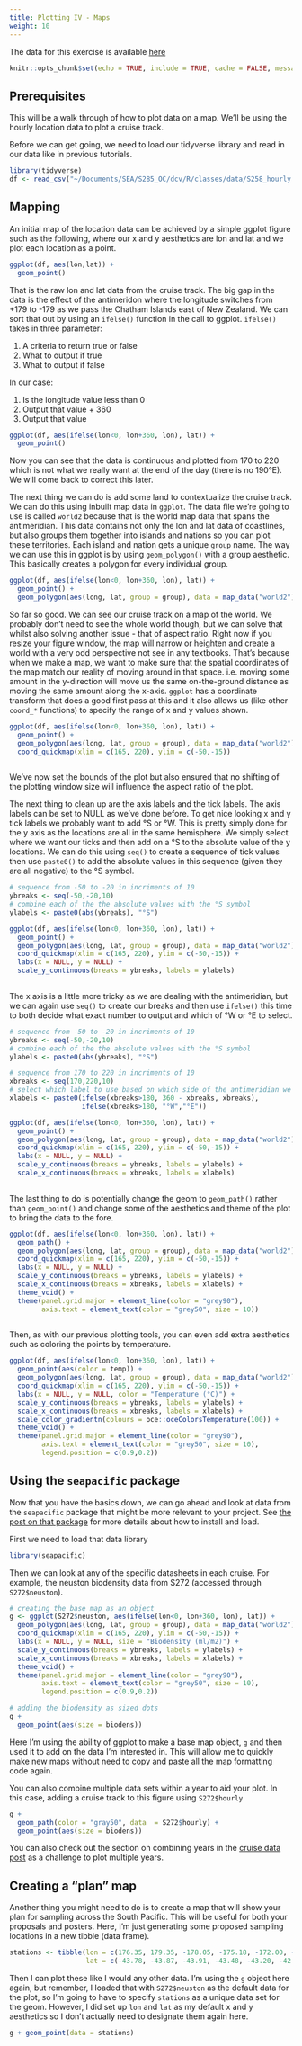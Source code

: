 ```yaml
---
title: Plotting IV - Maps
weight: 10
---
```


The data for this exercise is available [here](../../data_raw/S258_hourly.csv)

```r
knitr::opts_chunk$set(echo = TRUE, include = TRUE, cache = FALSE, message = FALSE, warning = FALSE)
```

## Prerequisites

This will be a walk through of how to plot data on a map. We'll be using the hourly location data to plot a cruise track.

Before we can get going, we need to load our tidyverse library and read in our data like in previous tutorials.

```r
library(tidyverse)
df <- read_csv("~/Documents/SEA/S285_OC/dcv/R/classes/data/S258_hourly.csv")
```

## Mapping

An initial map of the location data can be achieved by a simple ggplot figure such as the following, where our x and y aesthetics are lon and lat and we plot each location as a point.

```r
ggplot(df, aes(lon,lat)) +
  geom_point()
```

That is the raw lon and lat data from the cruise track. The big gap in the data is the effect of the antimeridon where the longitude switches from +179 to -179 as we pass the Chatham Islands east of New Zealand. We can sort that out by using an `ifelse()` function in the call to ggplot. `ifelse()` takes in three parameter:

1) A criteria to return true or false
2) What to output if true
3) What to output if false

In our case: 

1) Is the longitude value less than 0
2) Output that value + 360
3) Output that value

```r
ggplot(df, aes(ifelse(lon<0, lon+360, lon), lat)) +
  geom_point()
```

Now you can see that the data is continuous and plotted from 170 to 220 which is not what we really want at the end of the day (there is no 190°E). We will come back to correct this later.

The next thing we can do is add some land to contextualize the cruise track. We can do this using inbuilt map data in `ggplot`. The data file we're going to use is called `world2` because that is the world map data that spans the antimeridian. This data contains not only the lon and lat data of coastlines, but also groups them together into islands and nations so you can plot these territories. Each island and nation gets a unique `group` name. The way we can use this in ggplot is by using `geom_polygon()` with a group aesthetic. This basically creates a polygon for every individual group.

```r
ggplot(df, aes(ifelse(lon<0, lon+360, lon), lat)) +
  geom_point() +
  geom_polygon(aes(long, lat, group = group), data = map_data("world2"))
```

So far so good. We can see our cruise track on a map of the world. We probably don't need to see the whole world though, but we can solve that whilst also solving another issue - that of aspect ratio. Right now if you resize your figure window, the map will narrow or heighten and create a world with a very odd perspective not see in any textbooks. That's because when we make a map, we want to make sure that the spatial coordinates of the map match our reality of moving around in that space. i.e. moving some amount in the y-direction will move us the same on-the-ground distance as moving the same amount along the x-axis. `ggplot` has a coordinate transform that does a good first pass at this and it also allows us (like other `coord_*` functions) to specify the range of x and y values shown.

```r
ggplot(df, aes(ifelse(lon<0, lon+360, lon), lat)) +
  geom_point() +
  geom_polygon(aes(long, lat, group = group), data = map_data("world2")) +
  coord_quickmap(xlim = c(165, 220), ylim = c(-50,-15))
   
```

We've now set the bounds of the plot but also ensured that no shifting of the plotting window size will influence the aspect ratio of the plot.

The next thing to clean up are the axis labels and the tick labels. The axis labels can be set to NULL as we've done before. To get nice looking x and y tick labels we probably want to add °S or °W. This is pretty simply done for the y axis as the locations are all in the same hemisphere. We simply select where we want our ticks and then add on a °S to the absolute value of the y locations. We can do this using `seq()` to create a sequence of tick values then use `paste0()` to add the absolute values in this sequence (given they are all negative) to the °S symbol.


```r
# sequence from -50 to -20 in incriments of 10
ybreaks <- seq(-50,-20,10)
# combine each of the the absolute values with the °S symbol
ylabels <- paste0(abs(ybreaks), "°S")

ggplot(df, aes(ifelse(lon<0, lon+360, lon), lat)) +
  geom_point() +
  geom_polygon(aes(long, lat, group = group), data = map_data("world2")) +
  coord_quickmap(xlim = c(165, 220), ylim = c(-50,-15)) +
  labs(x = NULL, y = NULL) +
  scale_y_continuous(breaks = ybreaks, labels = ylabels)
   
```

The x axis is a little more tricky as we are dealing with the antimeridian, but we can again use `seq()` to create our breaks and then use `ifelse()` this time to both decide what exact number to output and which of °W or °E to select.

```r
# sequence from -50 to -20 in incriments of 10
ybreaks <- seq(-50,-20,10)
# combine each of the the absolute values with the °S symbol
ylabels <- paste0(abs(ybreaks), "°S")

# sequence from 170 to 220 in incriments of 10
xbreaks <- seq(170,220,10)
# select which label to use based on which side of the antimeridian we fall
xlabels <- paste0(ifelse(xbreaks>180, 360 - xbreaks, xbreaks), 
                  ifelse(xbreaks>180, "°W","°E"))

ggplot(df, aes(ifelse(lon<0, lon+360, lon), lat)) +
  geom_point() +
  geom_polygon(aes(long, lat, group = group), data = map_data("world2")) +
  coord_quickmap(xlim = c(165, 220), ylim = c(-50,-15)) +
  labs(x = NULL, y = NULL) +
  scale_y_continuous(breaks = ybreaks, labels = ylabels) +
  scale_x_continuous(breaks = xbreaks, labels = xlabels)
   
```

The last thing to do is potentially change the geom to `geom_path()` rather than `geom_point()` and change some of the aesthetics and theme of the plot to bring the data to the fore.

```r
ggplot(df, aes(ifelse(lon<0, lon+360, lon), lat)) +
  geom_path() +
  geom_polygon(aes(long, lat, group = group), data = map_data("world2"), fill = "grey50") +
  coord_quickmap(xlim = c(165, 220), ylim = c(-50,-15)) +
  labs(x = NULL, y = NULL) +
  scale_y_continuous(breaks = ybreaks, labels = ylabels) +
  scale_x_continuous(breaks = xbreaks, labels = xlabels) +
  theme_void() +
  theme(panel.grid.major = element_line(color = "grey90"),
        axis.text = element_text(color = "grey50", size = 10))
   
```

Then, as with our previous plotting tools, you can even add extra aesthetics such as coloring the points by temperature.

```r
ggplot(df, aes(ifelse(lon<0, lon+360, lon), lat)) +
  geom_point(aes(color = temp)) +
  geom_polygon(aes(long, lat, group = group), data = map_data("world2"), fill = "grey50") +
  coord_quickmap(xlim = c(165, 220), ylim = c(-50,-15)) +
  labs(x = NULL, y = NULL, color = "Temperature (°C)") +
  scale_y_continuous(breaks = ybreaks, labels = ylabels) +
  scale_x_continuous(breaks = xbreaks, labels = xlabels) +
  scale_color_gradientn(colours = oce::oceColorsTemperature(100)) +
  theme_void() +
  theme(panel.grid.major = element_line(color = "grey90"),
        axis.text = element_text(color = "grey50", size = 10),
        legend.position = c(0.9,0.2))
```

## Using the `seapacific` package

Now that you have the basics down, we can go ahead and look at data from the `seapacific` package that might be more relevant to your project. See [the post on that package](../post/cruise_data.html) for more details about how to install and load.

First we need to load that data library 

```r
library(seapacific)
```

Then we can look at any of the specific datasheets in each cruise. For example, the neuston biodensity data from S272 (accessed through `S272$neuston`).

```r
# creating the base map as an object
g <- ggplot(S272$neuston, aes(ifelse(lon<0, lon+360, lon), lat)) +
  geom_polygon(aes(long, lat, group = group), data = map_data("world2"), fill = "grey50") +
  coord_quickmap(xlim = c(165, 220), ylim = c(-50,-15)) +
  labs(x = NULL, y = NULL, size = "Biodensity (ml/m2)") +
  scale_y_continuous(breaks = ybreaks, labels = ylabels) +
  scale_x_continuous(breaks = xbreaks, labels = xlabels) +
  theme_void() +
  theme(panel.grid.major = element_line(color = "grey90"),
        axis.text = element_text(color = "grey50", size = 10),
        legend.position = c(0.9,0.2))

# adding the biodensity as sized dots
g + 
  geom_point(aes(size = biodens))
```

Here I'm using the ability of ggplot to make a base map object, `g` and then used it to add on the data I'm interested in. This will allow me to quickly make new maps without need to copy and paste all the map formatting code again.

You can also combine multiple data sets within a year to aid your plot. In this case, adding a cruise track to this figure using `S272$hourly`

```r
g +
  geom_path(color = "gray50", data  = S272$hourly) +
  geom_point(aes(size = biodens))

```

You can also check out the section on combining years in the [cruise data post](../post/cruise_data.html) as a challenge to plot multiple years.

## Creating a "plan" map

Another thing you might need to do is to create a map that will show your plan for sampling across the South Pacific. This will be useful for both your proposals and posters. Here, I'm just generating some proposed sampling locations in a new tibble (data frame).

```r
stations <- tibble(lon = c(176.35, 179.35, -178.05, -175.18, -172.00, -167.78, -163.71, -160.43, -158.01, -156.83, -155.63, -154.49, -153.53, -152.68, -152.16, -151.51, -151.37),
                   lat = c(-43.78, -43.87, -43.91, -43.48, -43.20, -42.49, -41.58, -40.02, -37.78, -35.41, -32.62, -30.24, -27.84, -25.89, -23.65, -20.96, -18.31)) 
```

Then I can plot these like I would any other data. I'm using the `g` object here again, but remember, I loaded that with `S272$neuston` as the default data for the plot, so I'm going to have to specify `stations` as a unique data set for the geom. However, I did set up `lon` and `lat` as my default x and y aesthetics so I don't actually need to designate them again here.

```r
g + geom_point(data = stations)
```




                   
 


